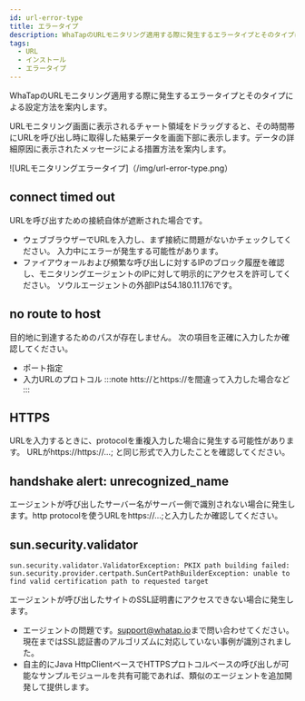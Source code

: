 ```yaml
---
id: url-error-type
title: エラータイプ
description: WhaTapのURLモニタリング適用する際に発生するエラータイプとそのタイプによる設定方法を案内します。
tags:
  - URL
  - インストール
  - エラータイプ
---
```


WhaTapのURLモニタリング適用する際に発生するエラータイプとそのタイプによる設定方法を案内します。

URLモニタリング画面に表示されるチャート領域をドラッグすると、その時間帯にURLを呼び出し時に取得した結果データを画面下部に表示します。データの詳細原因に表示されたメッセージによる措置方法を案内します。

![URLモニタリングエラータイプ]（/img/url-error-type.png）

## connect timed out

URLを呼び出すための接続自体が遮断された場合です。

-   ウェブブラウザーでURLを入力し、まず接続に問題がないかチェックしてください。 入力中にエラーが発生する可能性があります。
-   ファイアウォールおよび頻繁な呼び出しに対するIPのブロック履歴を確認し、モニタリングエージェントのIPに対して明示的にアクセスを許可してください。 ソウルエージェントの外部IPは54.180.11.176です。

## no route to host

目的地に到達するためのパスが存在しません。 次の項目を正確に入力したか確認してください。

-   ポート指定
-   入力URLのプロトコル
    :::note
    htts://とhttps://を間違って入力した場合など
    :::

## HTTPS

URLを入力するときに、protocolを重複入力した場合に発生する可能性があります。 URLがhttps://https://…​; と同じ形式で入力したことを確認してください。

## handshake alert: unrecognized_name

エージェントが呼び出したサーバー名がサーバー側で識別されない場合に発生します。http protocolを使うURLをhttps://…​;と入力したか確認してください。

## sun.security.validator

```text
sun.security.validator.ValidatorException: PKIX path building failed:
sun.security.provider.certpath.SunCertPathBuilderException: unable to find valid certification path to requested target
```

エージェントが呼び出したサイトのSSL証明書にアクセスできない場合に発生します。

-   エージェントの問題です。[support@whatap.io](mailto:support@whatap.io)まで問い合わせてください。 現在まではSSL認証書のアルゴリズムに対応していない事例が識別されました。
-   自主的にJava HttpClientベースでHTTPSプロトコルベースの呼び出しが可能なサンプルモジュールを共有可能であれば、類似のエージェントを追加開発して提供します。
